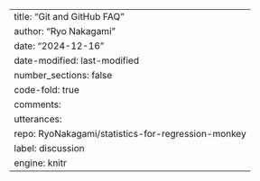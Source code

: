 ---
title: "Git and GitHub FAQ"
author: "Ryo Nakagami"
date: "2024-12-16"
date-modified: last-modified
number_sections: false
code-fold: true
comments:
    utterances:
         repo: RyoNakagami/statistics-for-regression-monkey
         label: discussion
engine: knitr
---